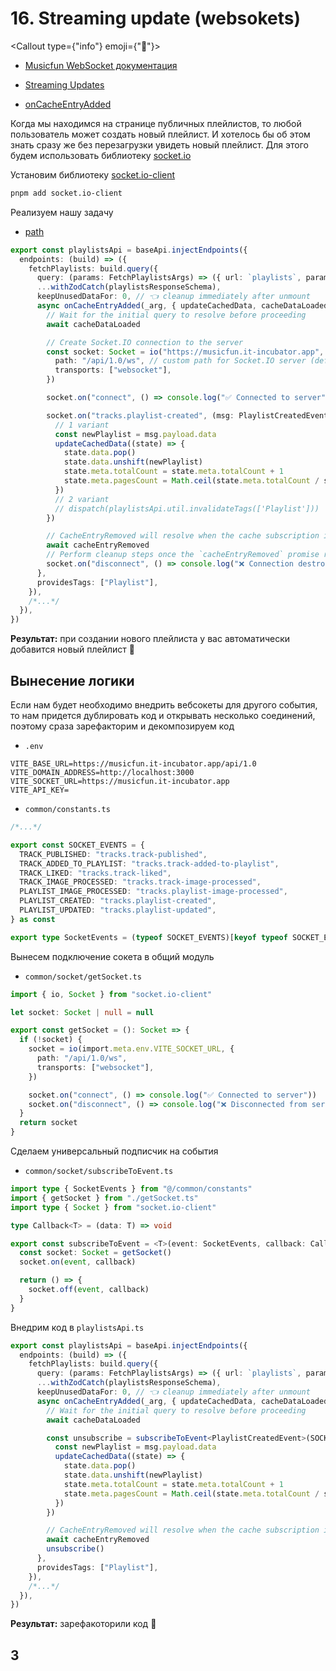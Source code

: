 
# 16. Streaming update (websokets)

<Callout type={"info"} emoji={"🔗"}>

- [Musicfun WebSocket документация](https://musicfun.it-incubator.app/async-api)

- [Streaming Updates](https://redux-toolkit.js.org/rtk-query/usage/streaming-updates)

- [onCacheEntryAdded](https://redux-toolkit.js.org/rtk-query/api/createApi#oncacheentryadded)

</Callout>

Когда мы находимся на странице публичных плейлистов, то любой пользователь может создать новый плейлист.
И хотелось бы об этом знать сразу же без перезагрузки увидеть новый плейлист. Для этого будем использовать библиотеку
[socket.io](https://socket.io/)

Установим библиотеку [socket.io-client](https://www.npmjs.com/package/socket.io-client)

```bash filename="Terminal"
pnpm add socket.io-client
```

Реализуем нашу задачу

- [path](https://socket.io/docs/v4/client-options/#path)

```ts filename="playlistsApi.ts" {6-36}
export const playlistsApi = baseApi.injectEndpoints({
  endpoints: (build) => ({
    fetchPlaylists: build.query({
      query: (params: FetchPlaylistsArgs) => ({ url: `playlists`, params }),
      ...withZodCatch(playlistsResponseSchema),
      keepUnusedDataFor: 0, // 👈 cleanup immediately after unmount
      async onCacheEntryAdded(_arg, { updateCachedData, cacheDataLoaded, cacheEntryRemoved }) {
        // Wait for the initial query to resolve before proceeding
        await cacheDataLoaded

        // Create Socket.IO connection to the server
        const socket: Socket = io("https://musicfun.it-incubator.app", {
          path: "/api/1.0/ws", // custom path for Socket.IO server (default is '/socket.io/')
          transports: ["websocket"],
        })

        socket.on("connect", () => console.log("✅ Connected to server"))

        socket.on("tracks.playlist-created", (msg: PlaylistCreatedEvent) => {
          // 1 variant
          const newPlaylist = msg.payload.data
          updateCachedData((state) => {
            state.data.pop()
            state.data.unshift(newPlaylist)
            state.meta.totalCount = state.meta.totalCount + 1
            state.meta.pagesCount = Math.ceil(state.meta.totalCount / state.meta.pageSize)
          })
          // 2 variant
          // dispatch(playlistsApi.util.invalidateTags(['Playlist']))
        })

        // CacheEntryRemoved will resolve when the cache subscription is no longer active
        await cacheEntryRemoved
        // Perform cleanup steps once the `cacheEntryRemoved` promise resolves
        socket.on("disconnect", () => console.log("❌ Connection destroyed"))
      },
      providesTags: ["Playlist"],
    }),
    /*...*/
  }),
})
```

**Результат:** при создании нового плейлиста у вас автоматически добавится новый плейлист 🚀

## Вынесение логики

Если нам будет необходимо внедрить вебсокеты для другого события, то нам придется дублировать код и открывать несколько
соединений, поэтому сраза зарефакторим и декомпозируем код

- `.env`

```env filename=".env" {3}
VITE_BASE_URL=https://musicfun.it-incubator.app/api/1.0
VITE_DOMAIN_ADDRESS=http://localhost:3000
VITE_SOCKET_URL=https://musicfun.it-incubator.app
VITE_API_KEY=
```

- `common/constants.ts`

```ts filename="constants.ts"
/*...*/

export const SOCKET_EVENTS = {
  TRACK_PUBLISHED: "tracks.track-published",
  TRACK_ADDED_TO_PLAYLIST: "tracks.track-added-to-playlist",
  TRACK_LIKED: "tracks.track-liked",
  TRACK_IMAGE_PROCESSED: "tracks.track-image-processed",
  PLAYLIST_IMAGE_PROCESSED: "tracks.playlist-image-processed",
  PLAYLIST_CREATED: "tracks.playlist-created",
  PLAYLIST_UPDATED: "tracks.playlist-updated",
} as const

export type SocketEvents = (typeof SOCKET_EVENTS)[keyof typeof SOCKET_EVENTS]
```

Вынесем подключение сокета в общий модуль

- `common/socket/getSocket.ts`

```ts filename="getSocket.ts"
import { io, Socket } from "socket.io-client"

let socket: Socket | null = null

export const getSocket = (): Socket => {
  if (!socket) {
    socket = io(import.meta.env.VITE_SOCKET_URL, {
      path: "/api/1.0/ws",
      transports: ["websocket"],
    })

    socket.on("connect", () => console.log("✅ Connected to server"))
    socket.on("disconnect", () => console.log("❌ Disconnected from server"))
  }
  return socket
}
```

Сделаем универсальный подписчик на события

- `common/socket/subscribeToEvent.ts`

```ts filename="subscribeToEvent.ts"
import type { SocketEvents } from "@/common/constants"
import { getSocket } from "./getSocket.ts"
import type { Socket } from "socket.io-client"

type Callback<T> = (data: T) => void

export const subscribeToEvent = <T>(event: SocketEvents, callback: Callback<T>) => {
  const socket: Socket = getSocket()
  socket.on(event, callback)

  return () => {
    socket.off(event, callback)
  }
}
```

Внедрим код в `playlistsApi.ts`

```ts filename="playlistsApi.ts"
export const playlistsApi = baseApi.injectEndpoints({
  endpoints: (build) => ({
    fetchPlaylists: build.query({
      query: (params: FetchPlaylistsArgs) => ({ url: `playlists`, params }),
      ...withZodCatch(playlistsResponseSchema),
      keepUnusedDataFor: 0, // 👈 cleanup immediately after unmount
      async onCacheEntryAdded(_arg, { updateCachedData, cacheDataLoaded, cacheEntryRemoved }) {
        // Wait for the initial query to resolve before proceeding
        await cacheDataLoaded

        const unsubscribe = subscribeToEvent<PlaylistCreatedEvent>(SOCKET_EVENTS.PLAYLIST_CREATED, (msg) => {
          const newPlaylist = msg.payload.data
          updateCachedData((state) => {
            state.data.pop()
            state.data.unshift(newPlaylist)
            state.meta.totalCount = state.meta.totalCount + 1
            state.meta.pagesCount = Math.ceil(state.meta.totalCount / state.meta.pageSize)
          })
        })

        // CacheEntryRemoved will resolve when the cache subscription is no longer active
        await cacheEntryRemoved
        unsubscribe()
      },
      providesTags: ["Playlist"],
    }),
    /*...*/
  }),
})
```

**Результат:** зарефакоторили код 🚀

## 3
